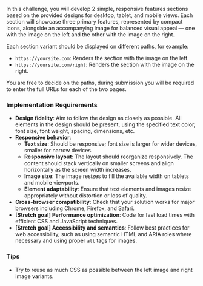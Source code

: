 In this challenge, you will develop 2 simple, responsive features sections based on the provided designs for desktop, tablet, and mobile views. Each section will showcase three primary features, represented by compact icons, alongside an accompanying image for balanced visual appeal — one with the image on the left and the other with the image on the right.

Each section variant should be displayed on different paths, for example:

- `https://yoursite.com`: Renders the section with the image on the left.
- `https://yoursite.com/right`: Renders the section with the image on the right.

You are free to decide on the paths, during submission you will be required to enter the full URLs for each of the two pages.

### Implementation Requirements

- **Design fidelity**: Aim to follow the design as closely as possible. All elements in the design should be present, using the specified text color, font size, font weight, spacing, dimensions, etc.
- **Responsive behavior**:
  - **Text size**: Should be responsive; font size is larger for wider devices, smaller for narrow devices.
  - **Responsive layout**: The layout should reorganize responsively. The content should stack vertically on smaller screens and align horizontally as the screen width increases.
  - **Image size**: The image resizes to fill the available width on tablets and mobile viewports.
  - **Element adaptability**: Ensure that text elements and images resize appropriately without distortion or loss of quality.
- **Cross-browser compatibility**: Check that your solution works for major browsers including Chrome, Firefox, and Safari.
- **[Stretch goal] Performance optimization**: Code for fast load times with efficient CSS and JavaScript techniques.
- **[Stretch goal] Accessibility and semantics**: Follow best practices for web accessibility, such as using semantic HTML and ARIA roles where necessary and using proper `alt` tags for images.

### Tips

- Try to reuse as much CSS as possible between the left image and right image variants.

